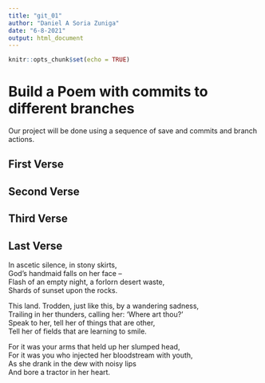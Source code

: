 ```yaml
---
title: "git_01"
author: "Daniel A Soria Zuniga"
date: "6-8-2021"
output: html_document
---
```


```r
knitr::opts_chunk$set(echo = TRUE)
```
# Build a Poem with commits to different branches
Our project will be done using a sequence of save and commits and branch actions.
<!-- Do not modify or change any text in "!--" bracketed areas such as this --- these are instructions to
you, if you change any of this the git program will notice it and compromise your git merging strategy !-->

## First Verse 
<!--Put the first five lines of a poem by Lewis Carrol in this section!-->

## Second Verse
<!--Put the first five lines of a poem by Robert Frost here!-->

## Third Verse
<!--Put the first two verses of The Walrus and the Carpenter here!-->

## Last Verse
<!--Put a short poem of your choice 8-20 lines,here!-->

In ascetic silence, in stony skirts,  
God’s handmaid falls on her face –  
Flash of an empty night, a forlorn desert waste,  
Shards of sunset upon the rocks.  

This land. Trodden, just like this, by a wandering sadness,  
Trailing in her thunders, calling her: ‘Where art thou?’  
Speak to her, tell her of things that are other,   
Tell her of fields that are learning to smile.  

For it was your arms that held up her slumped head,  
For it was you who injected her bloodstream with youth,  
As she drank in the dew with noisy lips  
And bore a tractor in her heart.  
